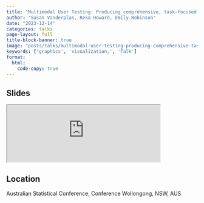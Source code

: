 ```yaml
---
title: "Multimodal User Testing: Producing comprehensive, task-focused guidelines for chart design"
author: "Susan Vanderplas, Reka Howard, Emily Robinson"
date: "2023-12-14"
categories: talks
page-layout: full
title-block-banner: true
image: "posts/talks/multimodal-user-testing-producing-comprehensive-task-focused-guidelines-for-chart-design.png"
keywords: ['graphics', 'visualization,', 'Talk']
format:
  html:
    code-copy: true
---
```

 
## Slides

<iframe src='http://srvanderplas.github.io/2023-Presentations/12-ASC/index.html' height='auto' width='80%'>
                        </iframe>
## Location

Australian Statistical Conference, Conference
Wollongong, NSW, AUS
